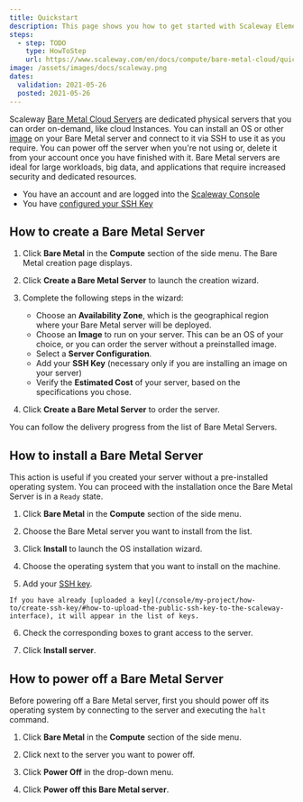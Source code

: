 ```yaml
---
title: Quickstart
description: This page shows you how to get started with Scaleway Elements Bare Metal Servers.
steps:
  - step: TODO
    type: HowToStep
    url: https://www.scaleway.com/en/docs/compute/bare-metal-cloud/quickstart
image: /assets/images/docs/scaleway.png
dates:
  validation: 2021-05-26
  posted: 2021-05-26
---
```


Scaleway [Bare Metal Cloud Servers](/compute/bare-metal-cloud/concepts/#bare-metal-server) are dedicated physical servers that you can order on-demand, like cloud Instances. You can install an OS or other [image](/compute/bare-metal-cloud/concepts/#image) on your Bare Metal server and connect to it via SSH to use it as you require. You can power off the server when you're not using or, delete it from your account once you have finished with it. Bare Metal servers are ideal for large workloads, big data, and applications that require increased security and dedicated resources.

<Message type="requirement">

  - You have an account and are logged into the [Scaleway Console](https://console.scaleway.com) 
  - You have [configured your SSH Key](/console/my-project/how-to/create-ssh-key)

</Message>

## How to create a Bare Metal Server

1. Click **Bare Metal** in the **Compute** section of the side menu. The Bare Metal creation page displays.

2. Click **Create a Bare Metal Server** to launch the creation wizard.

3. Complete the following steps in the wizard: 

    - Choose an **Availability Zone**, which is the geographical region where your Bare Metal server will be deployed.
    - Choose an **Image** to run on your server. This can be an OS of your choice, or you can order the server without a preinstalled image.
    - Select a **Server Configuration**. 
    - Add your **SSH Key** (necessary only if you are installing an image on your server)
    - Verify the **Estimated Cost** of your server, based on the specifications you chose.

4. Click **Create a Bare Metal Server** to order the server.

You can follow the delivery progress from the list of Bare Metal Servers.

## How to install a Bare Metal Server

<Message type="note">

This action is useful if you created your server without a pre-installed operating system. You can proceed with the installation once the Bare Metal Server is in a `Ready` state.

</Message>

1. Click **Bare Metal** in the **Compute** section of the side menu.

2. Choose the Bare Metal server you want to install from the list.

3. Click **Install** to launch the OS installation wizard.

4. Choose the operating system that you want to install on the machine.

5. Add your [SSH key](/console/my-account/concepts/#ssh-key).

  <Message type="note">

    If you have already [uploaded a key](/console/my-project/how-to/create-ssh-key/#how-to-upload-the-public-ssh-key-to-the-scaleway-interface), it will appear in the list of keys.

  </Message>

6. Check the corresponding boxes to grant access to the server.

7. Click **Install server**.

## How to power off a Bare Metal Server

<Message type="note">

  Before powering off a Bare Metal server, first you should power off its operating system by connecting to the server and executing the `halt` command.

</Message>

1. Click **Bare Metal** in the **Compute** section of the side menu.

2. Click <Icon name="more" /> next to the server you want to power off.

3. Click **Power Off** in the drop-down menu.

4. Click **Power off this Bare Metal server**.

